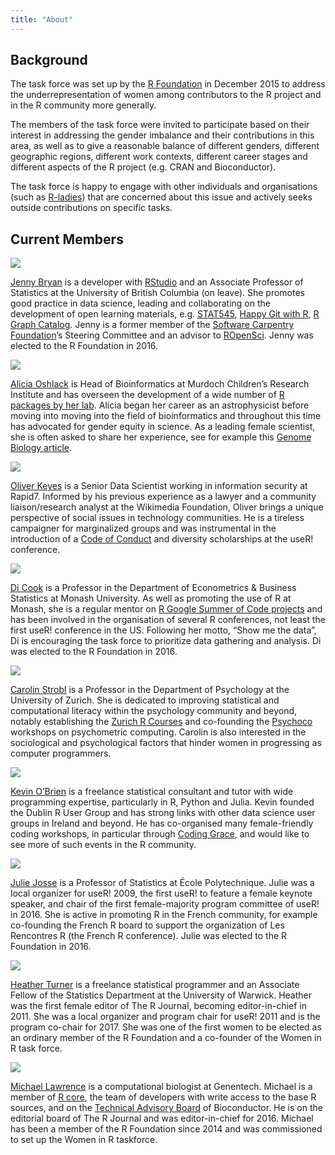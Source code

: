 ```yaml
---
title: "About"
---
```


## Background

The task force was set up by the [R Foundation](https://www.r-project.org/foundation/) in December 2015 to address the underrepresentation of women among contributors to the R
project and in the R community more generally.

The members of the task force were invited to participate based on their 
interest in addressing the gender imbalance and their contributions in this 
area, as well as to give a reasonable balance of different genders, different
geographic regions, different work contexts, different career stages and 
different aspects of the R project (e.g. CRAN and Bioconductor).

The task force is happy to engage with other individuals and organisations (such
as [R-ladies](http://r-ladies.org)) that are concerned about this issue and 
actively seeks outside contributions on specific tasks.

## Current Members

<div class = "idblock">
<div class = "idcontainer"><img class = "idphoto" src="../images/jenny_bryan.jpg"></div>
[Jenny Bryan](https://www.stat.ubc.ca/~jenny/) is a developer with [RStudio](https://www.rstudio.com) and an Associate Professor of Statistics at the University of British Columbia (on leave). She promotes good practice in data science, leading and collaborating on the development of open learning materials, e.g. [STAT545](http://stat545.com), [Happy Git with R](http://happygitwithr.com), [R Graph Catalog](http://shinyapps.stat.ubc.ca/r-graph-catalog/).
Jenny is a former member of the [Software Carpentry Foundation](http://software-carpentry.org)'s Steering Committee and an advisor to [ROpenSci](http://ropensci.org/). Jenny was elected to the R Foundation in 2016.
</div>

<div class = "idblock">
<div class = "idcontainer"><img class = "idphoto" src="../images/alicia_oshlack.jpg"></div>
[Alicia Oshlack](https://www.mcri.edu.au/users/dr-alicia-oshlack) is Head of Bioinformatics at Murdoch Children's Research Institute and has overseen the development of a wide number of [R packages by her lab](http://oshlacklab.com/software/). Alicia began her career as an astrophysicist before moving into moving into the field of bioinformatics and throughout this time has advocated for gender equity in science. As a leading female scientist, she is often asked to share her experience, see for example this [Genome Biology article](https://www.ncbi.nlm.nih.gov/pmc/articles/PMC3439960/).
</div>

<div class = "idblock">
<div class = "idcontainer"><img class = "idphoto" src="../images/oliver_keyes.jpg"></div>
[Oliver Keyes](https://ironholds.org/index.html) is a Senior Data Scientist working in information security at Rapid7. Informed by his previous experience as a lawyer and a community liaison/research analyst at the Wikimedia Foundation, Oliver brings a unique perspective of social issues in technology communities. He is a tireless campaigner for marginalized groups and was instrumental in the introduction of a [Code of Conduct](https://www.r-project.org/behaviour.html) and diversity scholarships at the useR! conference.
</div>

<div class = "idblock">
<div class = "idcontainer"><img class = "idphoto" src="../images/di_cook.jpg"></div>
[Di Cook](http://dicook.github.io/) is a Professor in the Department of Econometrics & Business Statistics at Monash University. As well as promoting the use of R at Monash, she is a regular mentor on [R Google Summer of Code projects](https://github.com/rstats-gsoc) and has been involved in the organisation of several R conferences, not least the first useR! conference in the US. Following her motto, "Show me the data", Di is encouraging the task force to prioritize data gathering and analysis. Di was elected to the R Foundation in 2016.
</div>

<div class = "idblock">
<div class = "idcontainer"><img class = "idphoto" src="../images/carolin_strobl.jpg"></div>
[Carolin Strobl](http://www.psychologie.uzh.ch/en/fachrichtungen/methoden/team/carolinstrobl.html) is a Professor in the Department of Psychology at the University of Zurich. She is dedicated to improving statistical and computational literacy within the psychology community and beyond, notably establishing the [Zurich R Courses](http://www.zhrcourses.uzh.ch/en.html) and co-founding the [Psychoco](https://eeecon.uibk.ac.at/psychoco/courses.html) workshops on psychometric computing. Carolin is also interested in the sociological and psychological factors that hinder women in progressing as computer programmers.
</div>

<div class = "idblock">
<div class = "idcontainer"><img class = "idphoto" src="../images/kevin_obrien.jpg"></div>
[Kevin O'Brien](https://ie.linkedin.com/in/kobriendublin) is a freelance statistical consultant and tutor with wide programming expertise, particularly in R, Python and Julia. Kevin founded the Dublin R User Group and has strong links with other data science user groups in Ireland and beyond. He has co-organised many female-friendly coding workshops, in particular through [Coding Grace](https://www.codinggrace.com/), and would like to see more of such events in the R community.
</div>

<div class = "idblock">
<div class = "idcontainer"><img class = "idphoto" src="../images/julie_josse.jpg"></div>
[Julie Josse](http://juliejosse.com/) is a Professor of Statistics at École Polytechnique. Julie was a local organizer for useR! 2009, the first useR! to feature a female keynote speaker, and chair of the first female-majority program committee of useR! in 2016. She is active in promoting R in the French community, for example co-founding the French R board to support the organization of Les Rencontres R (the French R conference). Julie was elected to the R Foundation in 2016.


</div>

<div class = "idblock">
<div class = "idcontainer"><img class = "idphoto" src="../images/heather_turner.jpg"></div>
[Heather Turner](http://heatherturner.net/) is a freelance statistical programmer and an Associate Fellow of the Statistics Department at the University of Warwick. Heather was the first female editor of The R Journal, becoming editor-in-chief in 2011. She was a local organizer and program chair for useR! 2011 and is the program co-chair for 2017. She was one of the first women to be elected as an ordinary member of the R Foundation and a co-founder of the Women in R task force.
</div>

<div class = "idblock">
<div class = "idcontainer"><img class = "idphoto" src="../images/michael_lawrence.jpg"></div>
[Michael Lawrence](https://www.linkedin.com/in/michael-lawrence-74a9b482) is a computational biologist at Genentech. Michael is a member of [R core](https://www.r-project.org/contributors.html), the team of developers with write access to the base R sources, and on the [Technical Advisory Board](https://www.bioconductor.org/about/advisory-board/) of Bioconductor. He is on the editorial board of The R Journal and was editor-in-chief for 2016. Michael has been a member of the R Foundation since 2014 and was commissioned to set up the Women in R taskforce.
</div>


